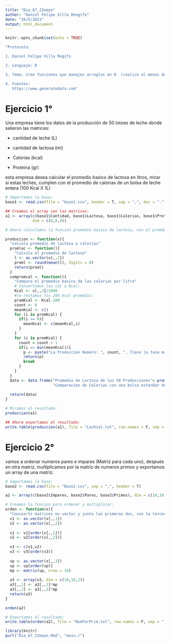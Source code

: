 ```yaml
---
title: "Dia_67_22mayo"
author: "Daniel Felipe Villa Rengifo"
date: "26/5/2021"
output: html_document
---
```


```r
knitr::opts_chunk$set(echo = TRUE)
```

```r
"Protocolo:

1. Daniel Felipe Villa Regifo

2. Lenguaje: R

3. Tema: Cree funciones que manejen arreglos en R  (realice al menos dos ejercicios que requieran cargar archivos externos *.csv cada uno con al menos 50 filas y tres datos por fila, lea y procese la información del archvo leído, y guarde las respuestas a los ejercicios  en archivos independientes tipo *.txt)

4. Fuentes:
   https://www.generatedata.com"
```

# Ejercicio 1°

Una empresa tiene los datos de la producción de 50 lotoes de leche donde salieron las matrices:

+ cantidad de leche  (L)

+ cantidad de lactosa (ml)

+ Calorias (kcal)

+ Proteina (gr)

esta empresa desea calcular el promedio basico de lactosa en litros, mirar si estas leches, cumplen con el promedio de calorias de un bolsa de leche entera (100 Kcal X 1L) 

```r
# Importemos la base:
base1 <- read.csv(file = "base1.csv", header = T, sep = ",", dec = ".")

## Creamos el array con las matrices:
a1 <- array(c(base1$Cantidad, base1$Lactosa, base1$Calorias, base1$Proteinas),
            dim = c(8,8,4))

# Ahora calculamos la función promedio basico de lactosa, con el promdeio de calorias y su producción más acercada a este:

produccion <- function(x){
  "Calcula promedio de lactosa y calorias"
  promlac <- function(){
    "Calcula el promedio de lactosa"
    l <- as.vector(x[,,2])
    proml <- round(mean(l), digits = 0)
    return(proml)
  }
  compromcal <- function(){
    "Compara el promedio basico de las calorias por litro"
    # Convertimos las cal a Kcal:
    Kcal <- x[,,3]/1000
    #le restamos los 200 kcal promedio:
    promKcal <- Kcal-100
    count <- 0
    meanKcal <- c()
    for (i in promKcal) {
      if(i >= 0){
        meanKcal <- c(meanKcal,i)
      }
    }
    for (i in promKcal) {
      count = count + 1
      if(i == min(meanKcal)){
        p <- paste("La Producción Numero: ", count, ", Tiene la tasa más cercana al promedio de calorias con una desviación del: ", i)
        return(p)
        break
      }
    }
  }
  data <- data.frame("Promedio de Lactosa de las 50 Producciones"= promlac(),
                     "Comparacion de Calorias con una bolsa estandar de leche"= compromcal())
  
  return(data)
}

# Miramos el resultado:
produccion(a1)

## Ahora exportamos el resultado:
write.table(produccion(a1), file = "LacKcal.txt", row.names = F, sep = " | ")
```


# Ejercicio 2°

vamos a ordenar numeros pares e impares (Matriz para cada uno), después en otra matriz, multiplicamos  por la matriz de numeros primos y exportamos un array de una matriz:

```r
# Importamos la base:
base2 <- read.csv(file = "Base2.csv", sep = ",", header = T)

a2 <- array(c(base2$Impares, base2$Pares, base2$Primos), dim = c(10,10,3))

# Creamos la funcion para ordenar y multiplicar:
orden <- function(x){
  "Convierte matrices en vector y junta las primeras dos, con la tercera matriz se multiplica"
  v1 <- as.vector(x[,,1])
  v2 <- as.vector(x[,,2])
  
  v1 <- v1[order(x[,,1])]
  v2 <- v2[order(x[,,2])]
  
  v3 <- c(v1,v2)
  v3 <- v3[order(v3)]
  
  vp <- as.vector(x[,,3])
  vp <- vp[order(vp)]
  mp <- matrix(vp, nrow = 10)
  
  a3 <- array(v3, dim = c(10,10,2))
  a3[,,1] <- a3[,,1]*mp
  a3[,,2] <- a3[,,2]*mp
  return(a3)
}

orden(a2)

# Exportamos el resultado:
write.table(orden(a2), file = "NumParPrim.txt", row.names = F, sep = "||")
```

```r
library(knitr)
purl("Dia_67_22mayo.Rmd", "main.r")
```

